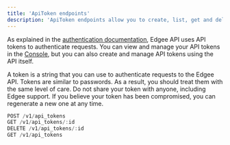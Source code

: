 ```yaml
---
title: 'ApiToken endpoints'
description: 'ApiToken endpoints allow you to create, list, get and delete ApiTokens.'
---
```


As explained in the [authentication documentation](./api-reference/authentication), Edgee API uses API tokens to 
authenticate requests. You can view and manage your API tokens in the [Console](https://console.edgee.cloud/settings/api-tokens), 
but you can also create and manage API tokens using the API itself.

A token is a string that you can use to authenticate requests to the Edgee API. Tokens are similar to passwords. 
As a result, you should treat them with the same level of care. Do not share your token with anyone, including
Edgee support. If you believe your token has been compromised, you can regenerate a new one at any time.

<RequestExample>

```js ENDPOINTS
POST /v1/api_tokens
GET /v1/api_tokens/:id
DELETE /v1/api_tokens/:id
GET /v1/api_tokens
```

</RequestExample>


